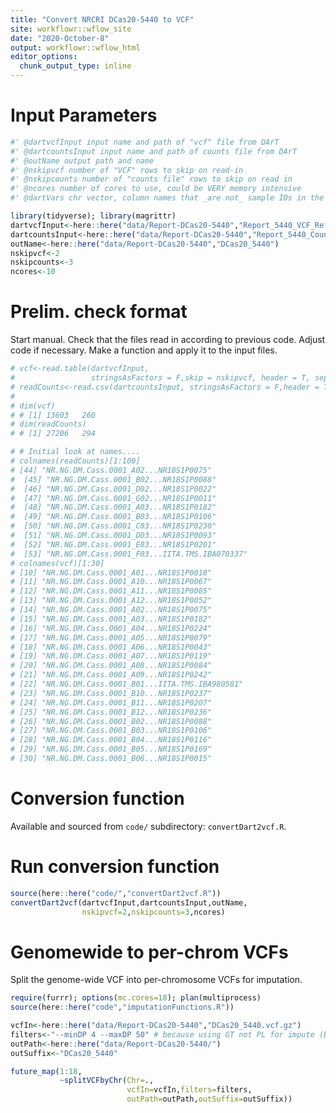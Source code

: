 ```yaml
---
title: "Convert NRCRI DCas20-5440 to VCF"
site: workflowr::wflow_site
date: "2020-October-8"
output: workflowr::wflow_html
editor_options:
  chunk_output_type: inline
---
```


# Input Parameters
```r
#' @dartvcfInput input name and path of "vcf" file from DArT
#' @dartcountsInput input name and path of counts file from DArT
#' @outName output path and name
#' @nskipvcf number of "VCF" rows to skip on read-in
#' @nskipcounts number of "counts file" rows to skip on read in
#' @ncores number of cores to use, could be VERY memory intensive
#' @dartVars chr vector, column names that _are not_ sample IDs in the read-counts file. I use this internally to assign the sampleIDs in the VCF file

library(tidyverse); library(magrittr)
dartvcfInput<-here::here("data/Report-DCas20-5440","Report_5440_VCF_Ref_Version6.txt")
dartcountsInput<-here::here("data/Report-DCas20-5440","Report_5440_Counts_Ref_Version6.csv")
outName<-here::here("data/Report-DCas20-5440","DCas20_5440")
nskipvcf<-2 
nskipcounts<-3
ncores<-10
```

# Prelim. check format

Start manual. Check that the files read in according to previous code. Adjust code if necessary. Make a function and apply it to the input files.

```r
# vcf<-read.table(dartvcfInput,
#                 stringsAsFactors = F,skip = nskipvcf, header = T, sep = "\t", comment.char = "")
# readCounts<-read.csv(dartcountsInput, stringsAsFactors = F,header = T,skip=nskipcounts)
# 
# dim(vcf)
# # [1] 13603   260
# dim(readCounts)
# # [1] 27206   294

# # Initial look at names....
# colnames(readCounts)[1:100]
# [44] "NR.NG.DM.Cass.0001_A02...NR18S1P0075"       
#  [45] "NR.NG.DM.Cass.0001_B02...NR18S1P0088"       
#  [46] "NR.NG.DM.Cass.0001_D02...NR18S1P0022"       
#  [47] "NR.NG.DM.Cass.0001_G02...NR18S1P0011"       
#  [48] "NR.NG.DM.Cass.0001_A03...NR18S1P0182"       
#  [49] "NR.NG.DM.Cass.0001_B03...NR18S1P0106"       
#  [50] "NR.NG.DM.Cass.0001_C03...NR18S1P0230"       
#  [51] "NR.NG.DM.Cass.0001_D03...NR18S1P0093"       
#  [52] "NR.NG.DM.Cass.0001_E03...NR18S1P0201"       
#  [53] "NR.NG.DM.Cass.0001_F03...IITA.TMS.IBA070337"
# colnames(vcf)[1:30]
# [10] "NR.NG.DM.Cass.0001_A01...NR18S1P0018"       
# [11] "NR.NG.DM.Cass.0001_A10...NR18S1P0067"       
# [12] "NR.NG.DM.Cass.0001_A11...NR18S1P0085"       
# [13] "NR.NG.DM.Cass.0001_A12...NR18S1P0052"       
# [14] "NR.NG.DM.Cass.0001_A02...NR18S1P0075"       
# [15] "NR.NG.DM.Cass.0001_A03...NR18S1P0182"       
# [16] "NR.NG.DM.Cass.0001_A04...NR18S1P0224"       
# [17] "NR.NG.DM.Cass.0001_A05...NR18S1P0079"       
# [18] "NR.NG.DM.Cass.0001_A06...NR18S1P0043"       
# [19] "NR.NG.DM.Cass.0001_A07...NR18S1P0119"       
# [20] "NR.NG.DM.Cass.0001_A08...NR18S1P0084"       
# [21] "NR.NG.DM.Cass.0001_A09...NR18S1P0242"       
# [22] "NR.NG.DM.Cass.0001_B01...IITA.TMS.IBA980581"
# [23] "NR.NG.DM.Cass.0001_B10...NR18S1P0237"       
# [24] "NR.NG.DM.Cass.0001_B11...NR18S1P0207"       
# [25] "NR.NG.DM.Cass.0001_B12...NR18S1P0236"       
# [26] "NR.NG.DM.Cass.0001_B02...NR18S1P0088"       
# [27] "NR.NG.DM.Cass.0001_B03...NR18S1P0106"       
# [28] "NR.NG.DM.Cass.0001_B04...NR18S1P0116"       
# [29] "NR.NG.DM.Cass.0001_B05...NR18S1P0169"       
# [30] "NR.NG.DM.Cass.0001_B06...NR18S1P0015"   

```

# Conversion function

Available and sourced from `code/` subdirectory: `convertDart2vcf.R`.

# Run conversion function
```r
source(here::here("code/","convertDart2vcf.R"))
convertDart2vcf(dartvcfInput,dartcountsInput,outName,
                nskipvcf=2,nskipcounts=3,ncores)
```

# Genomewide to per-chrom VCFs

Split the genome-wide VCF into per-chromosome VCFs for imputation.

```r
require(furrr); options(mc.cores=18); plan(multiprocess)
source(here::here("code","imputationFunctions.R"))

vcfIn<-here::here("data/Report-DCas20-5440","DCas20_5440.vcf.gz")
filters<-"--minDP 4 --maxDP 50" # because using GT not PL for impute (Beagle5)
outPath<-here::here("data/Report-DCas20-5440/")
outSuffix<-"DCas20_5440"

future_map(1:18,
           ~splitVCFbyChr(Chr=.,
                          vcfIn=vcfIn,filters=filters,
                          outPath=outPath,outSuffix=outSuffix))
```
